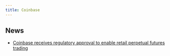 ```yaml
---
title: Coinbase
---
```


## News

- [Coinbase receives regulatory approval to enable retail perpetual futures trading](https://www.coinbase.com/blog/coinbase-receives-regulatory-approval-to-enable-retail-perpetual-futures)